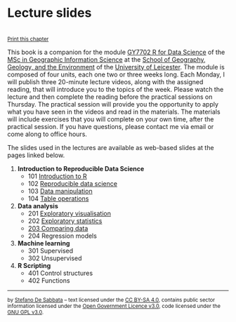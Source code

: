 # Lecture slides {-}

<br/><small><a href="javascript:if(window.print)window.print()">Print this chapter</a></small>

This book is a companion for the module [GY7702 R for Data Science](https://le.ac.uk/modules/2021/gy7702) of the [MSc in Geographic Information Science](https://le.ac.uk/courses/geographical-information-science-msc/2021) at the [School of Geography, Geology, and the Environment](https://le.ac.uk/gge) of the [University of Leicester](https://le.ac.uk/). The module is composed of four units, each one two or three weeks long. Each Monday, I will publish three 20-minute lecture videos, along with the assigned reading, that will introduce you to the topics of the week. Please watch the lecture and then complete the reading before the practical sessions on Thursday. The practical session  will provide you the opportunity to apply what you have seen in the videos and read in the materials. The materials will include exercises that you will complete on your own time, after the practical session. If you have questions, please contact me via email or come along to office hours.

The slides used in the lectures are available as web-based slides at the pages linked below. 

1. **Introduction to Reproducible Data Science**
    - 101 [Introduction to R](slides/101-slides-introduction.html)
    - 102 [Reproducible data science](slides/102-slides-reproducible-data-science.html)
    - 103 [Data manipulation](slides/103-slides-data-manipulation.html)
    - 104 [Table operations](slides/104-slides-table-operations.html)
3. **Data analysis**
    - 201 [Exploratory visualisation](slides/201-slides-data-visualisation.html)
    - 202 [Exploratory statistics](slides/202-slides-exploratory-statistics.html)
    - [203 Comparing data](slides/203-slides-comparing-data.html)
    - 204 Regression models
4. **Machine learning**
    - 301 Supervised
    - 302 Unsupervised
2. **R Scripting**
    - 401 Control structures
    - 402 Functions


---

<small>by [Stefano De Sabbata](https://sdesabbata.github.io/) -- text licensed under the [CC BY-SA 4.0](https://creativecommons.org/licenses/by-sa/4.0/), contains public sector information licensed under the [Open Government Licence v3.0](http://www.nationalarchives.gov.uk/doc/open-government-licence), code licensed under the [GNU GPL v3.0](https://www.gnu.org/licenses/gpl-3.0.html).</small>